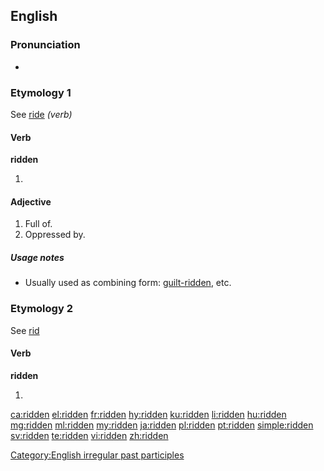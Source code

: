 {{also|-ridden}}

==English==

===Pronunciation===
* {{a|UK|US}} {{IPA|/ˈɹɪdn̩/}}

===Etymology 1===
See [[ride#Verb|ride]] ''(verb)''

====Verb====
'''ridden'''

# {{past participle of|ride|lang=en}}

====Adjective====
{{en-adj}}

# Full of.
# Oppressed by.

=====Usage notes=====
* Usually used as combining form: [[guilt-ridden]], etc.

===Etymology 2===
See [[rid#Etymology|rid]]

====Verb====
'''ridden'''

# {{past participle of|rid|lang=en}}

[[Category:English irregular past participles]]

[[ca:ridden]]
[[el:ridden]]
[[fr:ridden]]
[[hy:ridden]]
[[ku:ridden]]
[[li:ridden]]
[[hu:ridden]]
[[mg:ridden]]
[[ml:ridden]]
[[my:ridden]]
[[ja:ridden]]
[[pl:ridden]]
[[pt:ridden]]
[[simple:ridden]]
[[sv:ridden]]
[[te:ridden]]
[[vi:ridden]]
[[zh:ridden]]